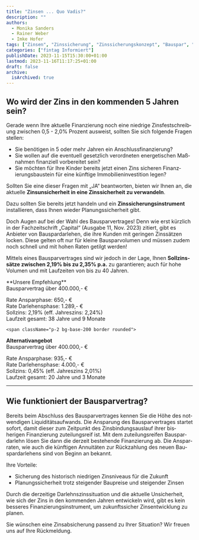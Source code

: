 ```yaml
---
title: "Zinsen ... Quo Vadis?"
description: ""
authors:
  - Monika Sanders
  - Rainer Weber
  - Imke Hofer
tags: ["Zinsen", "Zinssicherung", "Zinssicherungskonzept", "Bauspar", "Bausparvertrag"]
categories: ["fintag Informiert"]
publishDate: 2023-11-15T15:30:00+01:00
lastmod: 2023-11-16T11:17:25+01:00
draft: false
archive:
  isArchived: true
---
```


## Wo wird der Zins in den kommenden 5 Jahren sein?

Gerade wenn Ihre aktuelle Finanz&shy;ierung noch eine niedrige Zins&shy;fest&shy;schreib&shy;ung zwischen
0,5&nbsp;-&nbsp;2,0%&nbsp;Prozent ausweist, sollten Sie sich folgende Fragen stellen:

- Sie benötigen in 5 oder mehr Jahren ein An&shy;schluss&shy;finanz&shy;ierung?
- Sie wollen auf die eventuell gesetzlich verordneten energetischen Maß&shy;nahmen finanz&shy;iell
vor&shy;bereitet sein?
- Sie möchten für Ihre Kinder bereits jetzt einen Zins sicheren Finanz&shy;ierungs&shy;bau&shy;stein für
eine künftige Immobilien&shy;investition legen?

Sollten Sie eine dieser Fragen mit „JA“ beantworten, bieten wir Ihnen an, die aktuelle
**Zins&shy;unsicher&shy;heit in eine Zins&shy;sicher&shy;heit zu verwandeln**.

Dazu sollten Sie bereits jetzt handeln und ein **Zins&shy;sicherungs&shy;instrument** installieren,
dass Ihnen wieder Planungs&shy;sicherheit gibt.

Doch Augen auf bei der Wahl des Bau&shy;spar&shy;vertrages! Denn wie erst kürzlich in der Fach&shy;zeit&shy;schrift
„Capital“ (Ausgabe 11, Nov. 2023) zitiert, gibt es Anbieter von Bau&shy;spar&shy;darlehen, die ihre Kunden mit
geringen Zins&shy;sätzen locken. Diese gelten oft nur für kleine Bau&shy;spar&shy;volumen und müssen zudem noch
schnell und mit hohen Raten getilgt werden!

Mittels eines Bau&shy;spar&shy;vertrages sind wir jedoch in der Lage, Ihnen
**Soll&shy;zins&shy;sätze zwischen 2,19% bis zu 2,35% p.a.** zu garantieren; auch für hohe Volumen und mit
Lauf&shy;zeiten von bis zu 40 Jahren.

<div className="grid grid-rows-2 lg:grid-rows-1 lg:grid-cols-2 gap-8">
    <span className="p-2 bg-base-200 border rounded">
**Unsere Empfehlung**<br/>
Bausparvertrag über 400.000,-  €

Rate Ansparphase: 650,- €<br/>
Rate Darlehensphase: 1.289,- €<br/>
Sollzins: 2,19% (eff. Jahreszins: 2,24%)<br/>
Laufzeit gesamt: 38 Jahre und 9 Monate
    </span>

    <span className="p-2 bg-base-200 border rounded">
**Alternativangebot**<br/>
Bausparvertrag über 400.000,-  €

Rate Ansparphase: 935,- €<br/>
Rate Darlehensphase: 4.000,- €<br/>
Sollzins: 0,45% (eff. Jahreszins 2,01%)<br/>
Laufzeit gesamt: 20 Jahre und 3 Monate
    </span>
</div>

----

## Wie funktioniert der Bau&shy;spar&shy;vertrag?

Bereits beim Abschluss des Bau&shy;spar&shy;vertrages kennen Sie die Höhe des not&shy;wendigen
Liqui&shy;ditäts&shy;auf&shy;wands. Die An&shy;sparung des Bau&shy;spar&shy;vertrages startet sofort,
damit dieser zum Zeit&shy;punkt des Zins&shy;bindungs&shy;auslauf ihrer bis&shy;herigen Finanz&shy;ierung
zu&shy;teilungs&shy;reif ist. Mit dem zu&shy;teilungs&shy;reifen Bau&shy;spar&shy;darlehn lösen Sie
dann die derzeit bestehende Finanz&shy;ierung ab. Die Anspar&shy;raten, wie auch die künftigen Annuitäten zur
Rück&shy;zahlung des neuen Bau&shy;spar&shy;darlehens sind von Beginn an bekannt.

Ihre Vorteile:

- Sicherung des historisch niedrigen Zins&shy;niveaus für die Zukunft
- Planungs&shy;sicher&shy;heit trotz steigender Bau&shy;preise und steigender Zinsen

Durch die derzeitige Darlehns&shy;zins&shy;situation und die aktuelle Un&shy;sicher&shy;heit, wie sich der
Zins in den kommenden Jahren entwickeln wird, gibt es kein besseres Finanz&shy;ierungs&shy;instrument, um
zukunfts&shy;sicher Zins&shy;entwick&shy;lung zu planen.

Sie wünschen eine Zins&shy;ab&shy;sicher&shy;ung pas&shy;send zu Ihrer Situation? Wir freuen uns auf Ihre Rückmeldung.

<ContactBox subject='fintag Newsletter \"Zinsen ... Quo Vadis?\"' />
